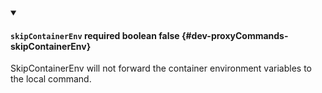 
<details className="config-field" data-expandable="false" open>
<summary>

#### `skipContainerEnv` <span className="config-field-required" data-required="false">required</span> <span className="config-field-type">boolean</span> <span className="config-field-default">false</span> <span className="config-field-enum"></span> {#dev-proxyCommands-skipContainerEnv}

SkipContainerEnv will not forward the container environment variables to the local command.

</summary>



</details>
